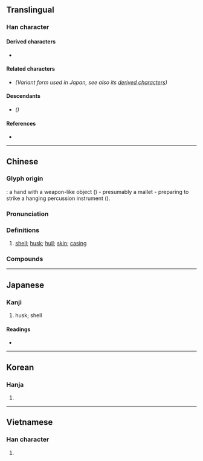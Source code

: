 {{also|壳|殻}}
{{character info}}
==Translingual==
{{Han simplified forms|殼|殻|壳}}

===Han character===
{{Han char|rn=79|rad=殳|as=08|sn=12|four=47247|canj=GNHNE|ids=⿰壳殳,⿰⿱⿳士冖一几殳}}

====Derived characters====
* {{l|mul|[[𢡱]], [[𪆪]]}}

====Related characters====
* {{l|mul|[[殻]]}} ''(Variant form used in Japan, see also its [[殻#Derived characters|derived characters]])''

====Descendants====
* {{l|mul|[[壳]]}} ''({{w|Simplified Chinese}})''

====References====
* {{Han ref|kx=0586.050|dkj=16646|hdz=32160.070|uh=6BBC|ud=27580|bh=B4DF|bd=46303}}

----

==Chinese==
{{zh-forms|s=壳}}
{{zh-wp|zh|yue}}

===Glyph origin===
{{Han etym}}
{{liushu|p}}: a hand with a weapon-like object ({{zh-l|*殳}}) - presumably a mallet - preparing to strike a hanging percussion instrument ({{zh-l|*壳}}).

===Pronunciation===
{{zh-pron
|m=ké,qiào,què,er=y
|m_note=ké - colloquial; qiào - literary; ​què - literary (rare in Mainland)
|c=hok3
|h=pfs=hok
|mn=khak/khok
|mn_note=khak - vernacular, khok - literary
|mn-t=kag4
|w=4khoq
|x=ko6
|mc=y
|oc=y
|ma=y
|cat=n
}}

===Definitions===
{{zh-hanzi}}

# [[shell]]; [[husk]]; [[hull]]; [[skin]]; [[casing]]
#: {{zh-x|貝殼|shell; conch}}
#: {{zh-x|蛋殼|eggshell}}
#: {{zh-x|地殼|the Earth's crust|tr=dì'''qiào''' (Mainland), dì'''ké''' (Taiwan)}}

===Compounds===
{{zh-der|介殼|介殼蟲|地殼|地殼變動|外殼|彈殼|怯殼兒|板殼蟲|枳殼|殼子|殼果|沙殼子|無殼蝸牛|瓜子殼|甲殼|硬殼|耳殼|脫殼|脫殼金蟬|腦殼|船殼|菜殼子|薄殼|蚌殼|蛋殼|蟹殼臉|貝殼|貝殼杉|軀殼|軟殼雞蛋|金蟬脫殼|錶殼兒|鐵殼船|頭髮殼子|駁殼槍|鬼摸腦殼|龜殼花}}

{{zh-cat|Intermediate}}

----

==Japanese==
{{ja-kanji forms|殻|殼}}

===Kanji===
{{ja-kanji|grade=|rs=殳08|shin=殻}}

# husk; shell

====Readings====
* {{ja-readings|on=[[かく]] (kaku), [[こく]] (koku)|kun=[[から]] (kara)}}

----

==Korean==

===Hanja===
{{ko-hanja|hangeul=각|eumhun=|rv=gak|mr=kak|y=kak}}

# {{rfdef|ko|sort=殳08}}

----

==Vietnamese==

===Han character===
{{vi-hantu|[[xác]], [[nôi]]|rs=殳08}}

# {{rfdef|vi|sort=殳08}}